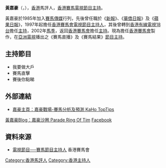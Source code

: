 '''黃嘉豪'''（{{Lang-en|'''Wong Ka Ho'''，'''Timothy'''}}，{{bd|?|||}}），[[香港|香港]]馬評人，[[香港賽馬|香港賽馬]][[電視|電視]][[節目主持|節目主持]]。

黃嘉豪於1985年加入[[賽馬|賽馬]][[傳媒|傳媒]]行列，先後曾任職於《[[新報_(香港)|新報]]》、《[[華僑日報|華僑日報]]》及《[[蘋果日報_(香港)|蘋果日報]]》，1997年起擔任[[香港賽馬會|香港賽馬會]][[電視節目|電視節目]][[主持人|主持人]]，其後曾轉到[[香港有線電視18台|香港有線電視18台]]擔任[[主持|主持]]，2002年[[馬季|馬季]]，返回[[香港賽馬會|香港賽馬會]]擔任[[主持|主持]]。現為擔任[[香港賽馬會|香港賽馬會]]製作，在[[亞洲電視|亞洲電視]]播出之《賽馬直播》及《賽馬結果》[[節目|節目]][[主持|主持]]。

==主持節目==
*我要做大戶
*賽馬直擊
*賽後你點睇

==外部連結==
*[https://www.kahotoptips.com/ 嘉豪主頁：嘉豪戰場-賽馬分析及預測 KaHo TopTips] {{Wayback|url=https://www.kahotoptips.com/ |date=20220201034228 }}
[http://wongkaho.blogspot.com 黃嘉豪Blog：嘉豪沙圈 Parade Ring Of Tim] {{Wayback|url=http://wongkaho.blogspot.com/ |date=20200616180224 }}
[https://www.facebook.com/kahotoptips Facebook]

==資料來源==
*[http://www.hkjc.com/chinese/press/tvprogramme_presenter.htm 電視節目──賽馬節目主持人] {{Wayback|url=http://www.hkjc.com/chinese/press/tvprogramme_presenter.htm |date=20120118082009 }} 香港賽馬會

{{HK-bio-stub}}

[[Category:香港馬評人|Category:香港馬評人]]
[[Category:香港主持人|Category:香港主持人]]